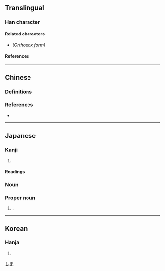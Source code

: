 {{also|島}}
{{character info}}
==Translingual==

===Han character===
{{Han char|rn=46|rad=山|as=11|sn=14|four=27727|canj=UHAF|ids=⿰山鳥}}

====Related characters====
* {{l|mul|[[島]]}} ''(Orthodox form)''

====References====
{{Han ref|kx=0319.080|dkj=08434|dj=0619.170|hdz=10794.190|uh=5D8B}}

----

==Chinese==

===Definitions===
{{zh-see|島}}

===References===
* {{R:twedu|A01120-004#38}}

----

==Japanese==

===Kanji===
{{ja-kanji|grade=|rs=山11}}

# {{alt form|ja|島||[[island]]}}

====Readings====
{{ja-readings
|goon=とう<たう
|kanon=とう<たう
|kun=しま-
}}

===Noun===
{{ja-noun|しま}}

===Proper noun===
{{ja-pos|proper|しま}}

# {{surname|ja|nodot=1}}.

[[Category:Japanese surnames|しま]]

----

==Korean==

===Hanja===
{{ko-hanja|hangeul=[[도]]|rv=do|mr=to}}

# {{rfdef|ko|sort=山11}}